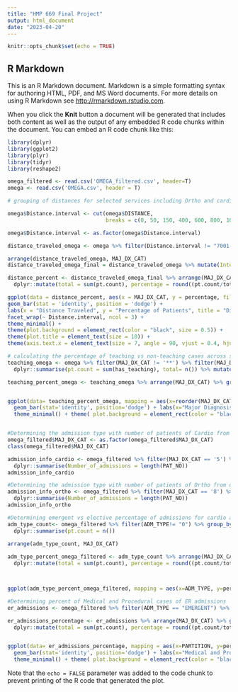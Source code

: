 ---
title: "HMP 669 Final Project"
output: html_document
date: "2023-04-20"
---

```{r setup, include=FALSE}
knitr::opts_chunk$set(echo = TRUE)
```

## R Markdown

This is an R Markdown document. Markdown is a simple formatting syntax for authoring HTML, PDF, and MS Word documents. For more details on using R Markdown see <http://rmarkdown.rstudio.com>.

When you click the **Knit** button a document will be generated that includes both content as well as the output of any embedded R code chunks within the document. You can embed an R code chunk like this:

```{r cars}
library(dplyr)
library(ggplot2)
library(plyr)
library(tidyr)
library(reshape2)


```

```{r}
omega_filtered <- read.csv('OMEGA_filtered.csv', header=T)
omega <- read.csv('OMEGA.csv', header = T)
```

```{r}


# grouping of distances for selected services including Ortho and cardio

omega$Distance.interval <- cut(omega$DISTANCE, 
                               breaks = c(0, 50, 150, 400, 600, 800, 1000, 1500, 2000, 3000, 5000, 7000, 70000), labels = c("0-50","51-150", "151-400", "401-600", "601-800", "801-1000", "1001-1500", "1501-2000", "2001-3000", "3001-5000", "5001-7000", "7001-70000"))

omega$Distance.interval <- as.factor(omega$Distance.interval)

distance_traveled_omega <- omega %>% filter(Distance.interval != "7001-70000") %>% filter(Distance.interval != "401-600") %>%  filter(MAJ_DX_CAT != '**') %>% filter(MAJ_DX_CAT == '15' | MAJ_DX_CAT == '14' | MAJ_DX_CAT == '05' | MAJ_DX_CAT == '08' | MAJ_DX_CAT == '06' ) %>% mutate(MAJ_DX_CAT = recode(MAJ_DX_CAT, "08" = "08 - Orthopedics")) %>% mutate(MAJ_DX_CAT = recode(MAJ_DX_CAT, "05" = "05 - Cardiology")) %>% mutate(MAJ_DX_CAT = recode(MAJ_DX_CAT, "06" = "06 - Gastroenterology")) %>% mutate(MAJ_DX_CAT = recode(MAJ_DX_CAT, "14" = "14 - Obstetrics")) %>% mutate(MAJ_DX_CAT = recode(MAJ_DX_CAT, "15" = "15 - Perinatology"))%>% group_by(Distance.interval, MAJ_DX_CAT) %>% dplyr::summarise(pt.count = n())

arrange(distance_traveled_omega, MAJ_DX_CAT)
distance_traveled_omega_final = distance_traveled_omega %>% mutate(Interest_Group = case_when(MAJ_DX_CAT == "05 - Cardiology" ~ "05 - Cardiology", MAJ_DX_CAT == "08 - Orthopedics" ~ "08 - Orthopedics", TRUE ~ "Others"))

distance_percent <- distance_traveled_omega_final %>% arrange(MAJ_DX_CAT) %>% group_by(MAJ_DX_CAT) %>% 
  dplyr::mutate(total = sum(pt.count), percentage = round((pt.count/total), digits = 2))

ggplot(data = distance_percent, aes(x = MAJ_DX_CAT, y = percentage, fill=Interest_Group, label=scales::percent(percentage))) +
geom_bar(stat = 'identity', position = 'dodge') +
labs(x = "Distance Traveled", y = "Percentage of Patients", title = "Distance Traveled by Cardiology and Orthopedic Patients vs Other Services", fill = "Major Diagnosis Category") +
facet_wrap(~ Distance.interval, ncol = 3) +
theme_minimal() +
theme(plot.background = element_rect(color = "black", size = 0.5)) +
theme(plot.title = element_text(size = 10)) +
theme(axis.text.x = element_text(size = 7, angle = 90, vjust = 0.4, hjust=0.4)) + geom_text(position = position_dodge(width = .9), vjust = -0.5, size = 3) + scale_y_continuous(labels = scales::percent)


```

```{r}
# calculating the percentage of teaching vs non-teaching cases across selected services including ortho and cardio. 
teaching_omega <- omega %>% filter(MAJ_DX_CAT != '**') %>% filter(MAJ_DX_CAT == '15' | MAJ_DX_CAT == '14' | MAJ_DX_CAT == '05' | MAJ_DX_CAT == '08' | MAJ_DX_CAT == '06' ) %>% mutate(MAJ_DX_CAT = recode(MAJ_DX_CAT, "08" = "08 - Orthopedics")) %>% mutate(MAJ_DX_CAT = recode(MAJ_DX_CAT, "05" = "05 - Cardiology")) %>% mutate(MAJ_DX_CAT = recode(MAJ_DX_CAT, "06" = "06 - Gastroenterology")) %>% mutate(MAJ_DX_CAT = recode(MAJ_DX_CAT, "14" = "14 - Obstetrics")) %>% mutate(MAJ_DX_CAT = recode(MAJ_DX_CAT, "15" = "15 - Perinatology")) %>% mutate(has_teaching = if_else(TEACH_SVC == "TEACHING", 1, 0)) %>% group_by(MAJ_DX_CAT) %>%
  dplyr::summarise(pt.count = sum(has_teaching), total= n()) %>% mutate(percentage = round((pt.count/total), digits = 2)) %>% arrange(desc(percentage))

teaching_percent_omega <- teaching_omega %>% arrange(MAJ_DX_CAT) %>% group_by(MAJ_DX_CAT) %>% mutate(Interest_Group = case_when(MAJ_DX_CAT == "05 - Cardiology" ~ "05 - Cardiology", MAJ_DX_CAT == "08 - Orthopedics" ~ "08 - Orthopedics", TRUE ~ "Others"))


ggplot(data= teaching_percent_omega, mapping = aes(x=reorder(MAJ_DX_CAT, percentage), y=percentage, fill=Interest_Group, label=scales::percent(percentage))) +
  geom_bar(stat='identity', position='dodge') + labs(x="Major Diagnosis Category", y="Percentage of Cases", title = "Teaching Designation for Cardiology and Orthopedics vs Other Services", fill="Major Diagnosis Category") + 
  theme_minimal() + theme( plot.background = element_rect(color = "black", size = 0.5)) + theme(plot.title=element_text(size=10)) + geom_text(position = position_dodge(width = .9), vjust = -0.5, size = 3) + scale_y_continuous(labels = scales::percent) + theme(axis.text.x = element_text(angle = -45, vjust = 0.6, hjust=0.3))



```

```{r}
#Determining the admission type with number of patients of Cardio from omega_filtered
omega_filtered$MAJ_DX_CAT <- as.factor(omega_filtered$MAJ_DX_CAT)
class(omega_filtered$MAJ_DX_CAT)

admission_info_cardio <- omega_filtered %>% filter(MAJ_DX_CAT == '5') %>% filter(ADM_TYPE != "0")%>% group_by( ADM_TYPE, MAJ_DX_CAT, ADM_SOURCE_DESC, ADM_SVC_DESC) %>%
  dplyr::summarise(Number_of_admissions = length(PAT_NO))
admission_info_cardio
```

```{r}
#Determining the admission type with number of patients of Ortho from omega_filtered
admission_info_ortho <- omega_filtered %>% filter(MAJ_DX_CAT == '8') %>% filter(ADM_TYPE != "0")%>% group_by( ADM_TYPE, MAJ_DX_CAT, ADM_SOURCE_DESC, ADM_SVC_DESC) %>%
  dplyr::summarise(Number_of_admissions = length(PAT_NO))
admission_info_ortho
```

```{r}
#Determining emergent vs elective percentage of admissions for cardio and ortho from omega_filtered
adm_type_count<- omega_filtered %>% filter(ADM_TYPE!= "0") %>% group_by(ADM_TYPE, MAJ_DX_CAT) %>% 
  dplyr::summarise(pt.count = n()) 

arrange(adm_type_count, MAJ_DX_CAT)
  
adm_type_percent_omega_filtered <- adm_type_count %>% arrange(MAJ_DX_CAT) %>%  group_by(MAJ_DX_CAT) %>% 
  dplyr::mutate(total = sum(pt.count), percentage = round((pt.count/total), digits = 2))



ggplot(adm_type_percent_omega_filtered, mapping = aes(x=ADM_TYPE, y=percentage, fill=MAJ_DX_CAT, label=scales::percent(percentage))) + geom_bar(stat='identity', position='dodge') + labs(x="Admission Type", y="Percentage of Cases", title = "Admission Type of Cardiology and Orthopedics", fill="Major Diagnosis Category") + scale_fill_discrete(labels = c("05 - Cardiology", "08 - Orthopedics")) + theme_minimal() + theme( plot.background = element_rect(color = "black", size = 0.5)) + theme(plot.title=element_text(size=13)) + geom_text(position = position_dodge(width = .9), vjust = -0.5, size = 3) + scale_y_continuous(labels = scales::percent)
```

```{r}
#Determining percent of Medical and Procedural cases of ER admissions
er_admissions <- omega_filtered %>% filter(ADM_TYPE == "EMERGENT") %>% group_by(MAJ_DX_CAT, PARTITION) %>% dplyr::summarise(pt.count = n())

er_admissions_percentage <- er_admissions %>% arrange(MAJ_DX_CAT) %>% group_by(MAJ_DX_CAT) %>% 
  dplyr::mutate(total = sum(pt.count), percentage = round((pt.count/total), digits = 2))


ggplot(data= er_admissions_percentage, mapping = aes(x=PARTITION, y=percentage, fill=MAJ_DX_CAT, label=scales::percent(percentage))) +
  geom_bar(stat='identity', position='dodge') + labs(x="Medical and Procedural Designation", y="Percentage of Cases", title = "Medical and Procedural Cases of ER Admissions for Cardiology and Orthopedics", fill="Major Diagnosis Category") + scale_fill_discrete(labels = c("05 - Cardiology", "08 - Orthopedics")) +
  theme_minimal() + theme( plot.background = element_rect(color = "black", size = 0.5)) + theme(plot.title=element_text(size=12)) + geom_text(position = position_dodge(width = .9), vjust = -0.5, size = 3) + scale_y_continuous(labels = scales::percent)

```

Note that the `echo = FALSE` parameter was added to the code chunk to prevent printing of the R code that generated the plot.
